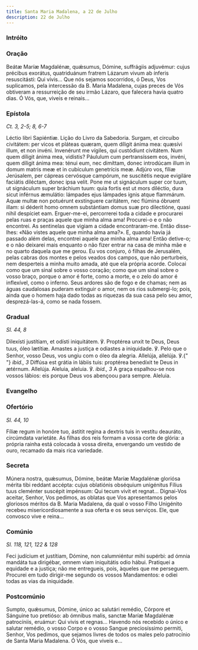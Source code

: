 ```yaml
---
title: Santa Maria Madalena, a 22 de Julho
description: 22 de Julho
---
```


### Intróito


<LinkCard
  href="/missal/comum/18virgensmartires2#intróito"
  title="Virgens Mártires - Missa Me exspectavérunt"
/>

### Oração

<div class="side-by-side not-content">
  <span>
    Beátæ Maríæ Magdalénæ, quǽsumus, Dómine, suffrágiis adjuvémur: cujus
    précibus exorátus, quatriduánum fratrem Lázarum vivum ab ínferis
    resuscitásti: Qui vivis... Que nós sejamos socorridos, ó Deus, Vos
    suplicamos, pela intercessão da B. Maria Madalena, cujas preces de Vós
    obtiveram a ressurreição de seu irmão Lázaro, que falecera havia quatro
    dias. Ó Vós, que, viveis e reinais...
  </span>
</div>

### Epístola

<em>Ct. 3, 2-5; 8, 6-7</em>

<div class="side-by-side not-content">
  <span>Léctio libri Sapiéntiæ.</span>
  <span>Lição do Livro da Sabedoria.</span>
  <span>
    Surgam, et circuíbo civitátem: per vicos et pláteas quæram, quem díligit
    ánima mea: quæsívi illum, et non invéni. Invenérunt me vígiles, qui
    custódiunt civitátem. Num quem díligit ánima mea, vidístis? Páululum cum
    pertransíssem eos, invéni, quem díligit ánima mea: ténui eum, nec dimíttam,
    donec introdúcam illum in domum matris meæ et in cubículum genetrícis meæ.
    Adjúro vos, fíliæ Jerúsalem, per cápreas cervósque campórum, ne suscitétis
    neque evigiláre faciátis diléctam, donec ipsa velit. Pone me ut signáculum
    super cor tuum, ut signáculum super bráchium tuum: quia fortis est ut mors
    diléctio, dura sicut inférnus æmulátio: lámpades ejus lámpades ignis atque
    flammárum. Aquæ multæ non potuérunt exstínguere caritátem, nec flúmina
    óbruent illam: si déderit homo omnem substántiam domus suæ pro dilectióne,
    quasi nihil despíciet eam. Erguer-me-ei, percorrerei toda a cidade e
    procurarei pelas ruas e praças aquele que minha alma ama! Procurei-o e o não
    encontrei. As sentinelas que vigiam a cidade encontraram-me. Então
    disse-lhes: «Não vistes aquele que minha alma ama?». E, quando havia já
    passado além delas, encontrei aquele que minha alma ama! Então detive-o; e o
    não deixarei mais enquanto o não fizer entrar na casa de minha mãe e no
    quarto daquela que me gerou. Eu vos conjuro, ó filhas de Jerusalém, pelas
    cabras dos montes e pelos veados dos campos, que não perturbeis, nem
    desperteis a minha muito amada, até que ela própria acorde. Colocai como que
    um sinal sobre o vosso coração; como que um sinal sobre o vosso braço,
    porque o amor é forte, como a morte, e o zelo do amor é inflexível, como o
    inferno. Seus ardores são de fogo e de chamas; nem as águas caudalosas
    puderam extinguir o amor, nem os rios submergi-lo; pois, ainda que o homem
    haja dado todas as riquezas da sua casa pelo seu amor, desprezá-las-á, como
    se nada fossem.
  </span>
</div>

### Gradual

<em>Sl. 44, 8</em>

<div class="side-by-side not-content">
  <span>
    Dilexísti justítiam, et odísti iniquitátem. ℣. Proptérea unxit te Deus, Deus
    tuus, óleo lætítiæ. Amastes a justiça e odiastes a iniquidade. ℣. Pelo que o
    Senhor, vosso Deus, vos ungiu com o óleo da alegria. Allelúja, allelúja. ℣.{" "}
    <em>ibid., 3</em> Diffúsa est grátia in lábiis tuis: proptérea benedíxit te
    Deus in ætérnum. Allelúja. Aleluia, aleluia. ℣. <em>ibid., 3</em> A graça
    espalhou-se nos vossos lábios: eis porque Deus vos abençoou para sempre.
    Aleluia.
  </span>
</div>

### Evangelho

<LinkCard
  href="/missal/quaresma/paixaoquinta#evangelho"
  title="Quinta-feira da Semana da Paixão - Estação em Santo Apolinário"
/>

### Ofertório

<em>Sl. 44, 10</em>

<div class="side-by-side not-content">
  <span>
    Fíliæ regum in honóre tuo, ástitit regína a dextris tuis in vestítu
    deauráto, circúmdata varietáte. As filhas dos reis formam a vossa corte de
    glória: a própria rainha está colocada à vossa direita, envergando um
    vestido de ouro, recamado da mais rica variedade.
  </span>
</div>

### Secreta

<div class="side-by-side not-content">
  <span>
    Múnera nostra, quǽsumus, Dómine, beátæ Maríæ Magdalénæ gloriósa mérita tibi
    reddant accépta: cujus oblatiónis obséquium unigénitus Fílius tuus cleménter
    suscépit impénsum: Qui tecum vivit et regnat... Dignai-Vos aceitar, Senhor,
    Vos pedimos, as oblatas que Vos apresentamos pelos gloriosos méritos da B.
    Maria Madalena, da qual o vosso Filho Unigénito recebeu misericordiosamente
    a sua oferta e os seus serviços. Ele, que convosco vive e reina...
  </span>
</div>

### Comúnio

<em>Sl. 118, 121, 122 & 128</em>

<div class="side-by-side not-content">
  <span>
    Feci judícium et justítiam, Dómine, non calumniéntur mihi supérbi: ad ómnia
    mandáta tua dirigébar, omnem viam iniquitátis odio hábui. Pratiquei a
    equidade e a justiça; não me entregueis, pois, àqueles que me perseguem.
    Procurei em tudo dirigir-me segundo os vossos Mandamentos: e odiei todas as
    vias da iniquidade.
  </span>
</div>

### Postcomúnio

<div class="side-by-side not-content">
  <span>
    Sumpto, quǽsumus, Dómine, único ac salutári remédio, Córpore et Sánguine tuo
    pretióso: ab ómnibus malis, sanctæ Maríæ Magdalénæ patrocíniis, eruámur: Qui
    vivis et regnas... Havendo nós recebido o único e salutar remédio, o vosso
    Corpo e o vosso Sangue preciosíssimo permiti, Senhor, Vos pedimos, que
    sejamos livres de todos os males pelo patrocínio de Santa Maria Madalena. Ó
    Vós, que viveis e...
  </span>
</div>
